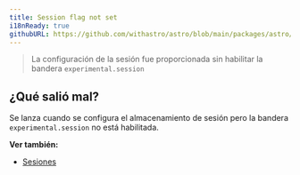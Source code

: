 ```yaml
---
title: Session flag not set
i18nReady: true
githubURL: https://github.com/withastro/astro/blob/main/packages/astro/src/core/errors/errors-data.ts
---
```

> La configuración de la sesión fue proporcionada sin habilitar la bandera `experimental.session`

## ¿Qué salió mal?
Se lanza cuando se configura el almacenamiento de sesión pero la bandera `experimental.session` no está habilitada.

**Ver también:**
-  [Sesiones](/es/guides/sessions/)

